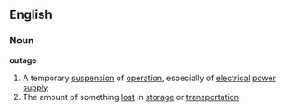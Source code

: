 ==English==
===Noun===
'''outage'''
#A temporary [[suspension]] of [[operation]], especially of [[electrical]] [[power]] [[supply]]
#The amount of something [[lost]] in [[storage]] or [[transportation]]